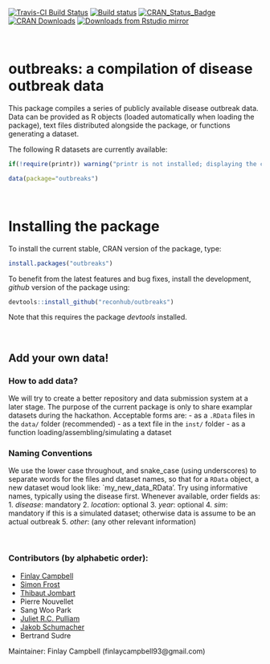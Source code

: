 [![Travis-CI Build Status](https://travis-ci.org/reconhub/outbreaks.svg?branch=master)](https://travis-ci.org/reconhub/outbreaks)
[![Build status](https://ci.appveyor.com/api/projects/status/62gcky08onmr69x8/branch/master?svg=true)](https://ci.appveyor.com/project/thibautjombart/outbreaks/branch/master)
[![CRAN_Status_Badge](http://www.r-pkg.org/badges/version/outbreaks)](https://cran.r-project.org/package=outbreaks)
[![CRAN Downloads](https://cranlogs.r-pkg.org/badges/outbreaks)](https://cran.r-project.org/package=outbreaks)
[![Downloads from Rstudio mirror](https://cranlogs.r-pkg.org/badges/grand-total/outbreaks)](http://www.r-pkg.org/pkg/outbreaks)

<br>

# outbreaks: a compilation of disease outbreak data

This package compiles a series of publicly available disease outbreak data.
Data can be provided as R objects (loaded automatically when loading the package), text files distributed alongside the package, or functions generating a dataset.

The following R datasets are currently available:
```r
if(!require(printr)) warning("printr is not installed; displaying the content of 'data(...)' may not work")
```

```r
data(package="outbreaks")
```


<br>

# Installing the package

To install the current stable, CRAN version of the package, type:
```r
install.packages("outbreaks")
```

To benefit from the latest features and bug fixes, install the development, *github* version of the package using:
```r
devtools::install_github("reconhub/outbreaks")
```

Note that this requires the package *devtools* installed.



<br>

## Add your own data!

### How to add data?
We will try to create a better repository and data submission system at a later stage.
The purpose of the current package is only to share examplar datasets during the hackathon.
Acceptable forms are:
- as a `.RData` files in the `data/` folder (recommended)
- as a text file in the `inst/` folder
- as a function loading/assembling/simulating a dataset

### Naming Conventions
We use the lower case throughout, and snake_case (using underscores) to separate words for the files and dataset names, so that for a `RData` object, a new dataset woud look like: `my_new_data_RData'. Try using informative names, typically using the disease first. Whenever available, order fields as:
   1. *disease*: mandatory
   2. *location*: optional
   3. *year*: optional
   4. *sim*: mandatory if this is a simulated dataset; otherwise data is assume to be an actual outbreak
   5. *other*: (any other relevant information)


<br>

### Contributors (by alphabetic order):
- [Finlay Campbell](https://github.com/finlaycampbell)
- [Simon Frost](https://github.com/sdwfrost)
- [Thibaut Jombart](https://github.com/thibautjombart)
- Pierre Nouvellet
- Sang Woo Park
- [Juliet R.C. Pulliam](https://github.com/jrcpulliam)
- [Jakob Schumacher](https://github.com/jakobschumacher)
- Bertrand Sudre

Maintainer: Finlay Campbell (finlaycampbell93@gmail.com)
